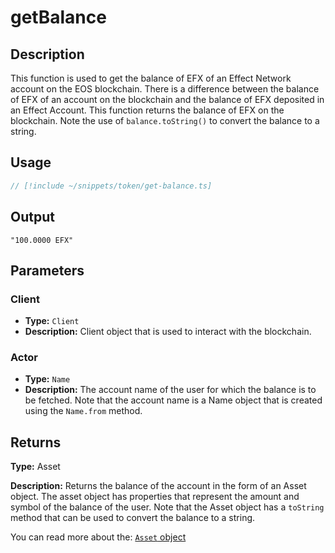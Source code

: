 # getBalance

## Description

This function is used to get the balance of EFX of an Effect Network account on the EOS blockchain.
There is a difference between the balance of EFX of an account on the blockchain and the balance of EFX deposited in an Effect Account.
This function returns the balance of EFX on the blockchain.
Note the use of `balance.toString()` to convert the balance to a string.


## Usage

```ts twoslash
// [!include ~/snippets/token/get-balance.ts]
```

## Output

```
"100.0000 EFX"
```
## Parameters

### Client
- **Type:** `Client`
- **Description:** Client object that is used to interact with the blockchain.

### Actor

- **Type:** `Name`
- **Description:** 
The account name of the user for which the balance is to be fetched. 
Note that the account name is a Name object that is created using the `Name.from` method.

## Returns

**Type:**  Asset

**Description:** 
Returns the balance of the account in the form of an Asset object.
The asset object has properties that represent the amount and symbol of the balance of the user.
Note that the Asset object has a `toString` method that can be used to convert the balance to a string.

You can read more about the: [`Asset` object](/docs/glossary/asset)
